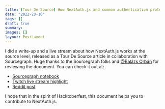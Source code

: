 ```yaml
---
title: [Tour De Source] How NextAuth.js and common authentication protocols work
date: "2022-20-10"
tags: []
draft: true
summary:
images: []
layout: PostLayout
---
```


I did a write-up and a live stream about how NextAuth.js works at the source level, released as a Tour De Source article in collaboration with Sourcegraph.
Huge thanks to the Sourcegraph folks and [@Balázs Orbán](https://twitter.com/balazsorban44) for reviewing the document. You can check it out at:

- [Sourcegraph notebook](https://sourcegraph.com/notebooks/Tm90ZWJvb2s6MTc2MQ==)
- [Twitch live stream highlight](https://www.twitch.tv/videos/1627753164)
- [Reddit post](https://www.reddit.com/r/nextjs/comments/y86b8o/how_nextauthjs_and_auth_protocols_work/?utm_source=share&utm_medium=web2x&context=3)

I hope that in the spirit of Hacktoberfest, this document helps you to contribute to NextAuth.js.

